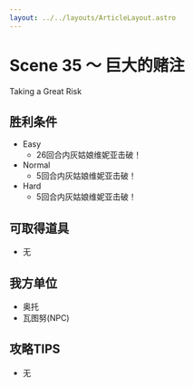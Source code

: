 ```yaml
---
layout: ../../layouts/ArticleLayout.astro
---
```

# Scene 35 ～ 巨大的赌注  

Taking a Great Risk

## 胜利条件 

- Easy
  - 26回合内灰姑娘维妮亚击破！
- Normal
  - 5回合内灰姑娘维妮亚击破！
- Hard
  - 5回合内灰姑娘维妮亚击破！

## 可取得道具 

- 无

## 我方单位 

- 奥托
- 瓦图努(NPC)

## 攻略TIPS 

- 无